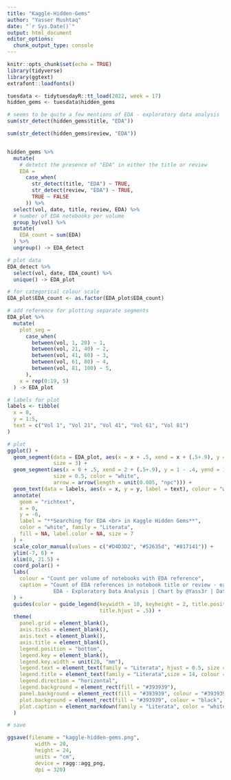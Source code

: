 ```yaml
---
title: "Kaggle-Hidden-Gems"
author: "Yasser Mushtaq"
date: "`r Sys.Date()`"
output: html_document
editor_options: 
  chunk_output_type: console
---
```


```r
knitr::opts_chunk$set(echo = TRUE)
library(tidyverse)
library(ggtext)
extrafont::loadfonts()

tuesdata <- tidytuesdayR::tt_load(2022, week = 17)
hidden_gems <- tuesdata$hidden_gems

# seems to be quite a few mentions of EDA - exploratory data analysis
sum(str_detect(hidden_gems$title, "EDA"))

sum(str_detect(hidden_gems$review, "EDA"))


hidden_gems %>%
  mutate(
    # detetct the presence of "EDA" in either the title or review
    EDA = 
      case_when(
        str_detect(title, "EDA") ~ TRUE,
        str_detect(review, "EDA") ~ TRUE,
        TRUE ~ FALSE
      )) %>%
  select(vol, date, title, review, EDA) %>%
  # number of EDA notebooks per volume
  group_by(vol) %>%
  mutate(
    EDA_count = sum(EDA)
  ) %>%
  ungroup() -> EDA_detect

# plot data
EDA_detect %>%
  select(vol, date, EDA_count) %>%
  unique() -> EDA_plot

# for categorical colour scale
EDA_plot$EDA_count <- as.factor(EDA_plot$EDA_count)

# add reference for plotting separate segments
EDA_plot %>%
  mutate(
    plot_seg =
      case_when(
        between(vol, 1, 20) ~ 1,
        between(vol, 21, 40) ~ 2,
        between(vol, 41, 60) ~ 3,
        between(vol, 61, 80) ~ 4,
        between(vol, 81, 100) ~ 5,
      ),
    x = rep(0:19, 5)
  ) -> EDA_plot
```


```r
# labels for plot
labels <- tibble(
  x = 0,
  y = 1:5,
  text = c("Vol 1", "Vol 21", "Vol 41", "Vol 61", "Vol 81")
)

# plot
ggplot() +
  geom_segment(data = EDA_plot, aes(x = x + .5, xend = x + (.5+.9), y = plot_seg, yend = plot_seg, color = EDA_count),
               size = 3) +
  geom_segment(aes(x = 0 + .5, xend = 2 + (.5+.9), y = 1 - .4, yend = 1 - .4),
               size = 0.5, color = "white",
               arrow = arrow(length = unit(0.005, "npc"))) +
  geom_text(data = labels, aes(x = x, y = y, label = text), colour = "white", family = "Literata", fontface = "bold") +
  annotate(
    geom = "richtext",
    x = 0,
    y = -6,
    label = "**Searching for EDA <br> in Kaggle Hidden Gems**",
    color = "white", family = "Literata",
    fill = NA, label.color = NA, size = 7
  ) +
  scale_color_manual(values = c("#D4D3D2", "#52635d", "#817141")) +
  ylim(-7, 6) +
  xlim(0, 21.5) +
  coord_polar() +
  labs(
    colour = "Count per volume of notebooks with EDA reference",
    caption = "Count of EDA references in notebook title or review - each volume consists of three notebooks <br> 
               EDA - Exploratory Data Analysis | Chart by @Yass3r | Data by Martin Henze (Heads or Tails) @heads0rtai1s"
  ) +
  guides(color = guide_legend(keywidth = 10, keyheight = 2, title.position = "top",
                              title.hjust = .5)) +
  theme(
    panel.grid = element_blank(),
    axis.ticks = element_blank(),
    axis.text = element_blank(),
    axis.title = element_blank(),
    legend.position = "bottom",
    legend.key = element_blank(),
    legend.key.width = unit(20, "mm"),
    legend.text = element_text(family = "Literata", hjust = 0.5, size = 10, colour = "white", face = "bold"),
    legend.title = element_text(family = "Literata",size = 14, colour = "white", face = "bold"),
    legend.direction = "horizontal",
    legend.background = element_rect(fill = "#393939"),
    panel.background = element_rect(fill = "#393939", colour = "#393939"),
    plot.background = element_rect(fill = "#393939", colour = "black", size = 3),
    plot.caption = element_markdown(family = "Literata", color = "white", size = 8, lineheight = 1.2, hjust = 0.5)
  )

# save

ggsave(filename = "kaggle-hidden-gems.png",
         width = 20, 
         height = 24, 
         units = "cm",
         device = ragg::agg_png,
         dpi = 320)
```

